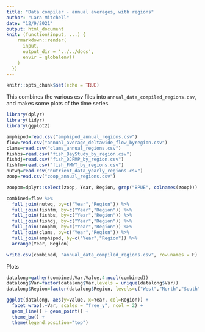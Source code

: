 ```yaml
---
title: "Data compiler - annual averages, with regions"
author: "Lara Mitchell"
date: "12/9/2021"
output: html_document
knit: (function(input, ...) {
    rmarkdown::render(
      input,
      output_dir = '../../docs',
      envir = globalenv()
    )
  })
---
```


```r
knitr::opts_chunk$set(echo = TRUE)
```

This combines the various csv files into `annual_data_compiled_regions.csv`, and makes 
some plots of the time series.

```r
library(dplyr)
library(tidyr)
library(ggplot2)
```

```r
amphipod=read.csv("amphipod_annual_regions.csv")
flow=read.csv("annual_average_deltawide_flow_byregion.csv")
clams=read.csv("clams_annual_regions.csv")
fishbs=read.csv("fish_BayStudy_by_region.csv")
fishdj=read.csv("fish_DJFMP_by_region.csv")
fishfm=read.csv("fish_FMWT_by_regions.csv")
nutwq=read.csv("nutrient_data_yearly_regions.csv")
zoop=read.csv("zoop_annual_regions.csv")

zoopbm=dplyr::select(zoop, Year, Region, grep("BPUE", colnames(zoop)))

combined=flow %>% 
  full_join(nutwq, by=c("Year","Region")) %>% 
  full_join(fishfm, by=c("Year","Region")) %>% 
  full_join(fishbs, by=c("Year","Region")) %>% 
  full_join(fishdj, by=c("Year","Region")) %>% 
  full_join(zoopbm, by=c("Year","Region")) %>% 
  full_join(clams, by=c("Year","Region")) %>% 
  full_join(amphipod, by=c("Year","Region")) %>% 
  arrange(Year, Region)

write.csv(combined, "annual_data_compiled_regions.csv", row.names = F)
```

Plots

```r
datalong=gather(combined,Var,Value,4:ncol(combined))
datalong$Var=factor(datalong$Var,levels = unique(datalong$Var))
datalong$Region=factor(datalong$Region, levels=c("West","North","South"))

ggplot(datalong, aes(y=Value, x=Year, col=Region)) +
  facet_wrap(.~Var, scales = "free_y", ncol = 2) +
  geom_line() + geom_point() +
  theme_bw() + 
  theme(legend.position="top")
```

